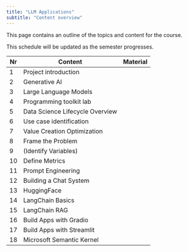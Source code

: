 ```yaml
---
title: "LLM Applications"
subtitle: "Content overview"
---
```


This page contains an outline of the topics and content for the course.

:::{.callout-note}
This schedule will be updated as the semester progresses.
:::

Nr	|	Content	|	Material	|	
---	|	---	|	---	|	
1	|	Project introduction	|		|	
2	|	Generative AI	|		|	
3	|	Large Language Models	|		|	
4	|	Programming toolkit lab	|		|	
5	|	Data Science Lifecycle Overview	|		|	
6	|	    Use case identification	|		|	
7	|	    Value Creation Optimization 	|		|	
8	|	     Frame the Problem	|		|	
9	|	    (Identify Variables)	|		|	
10	|	  Define Metrics	|		|	
11	|	Prompt Engineering	|		|	
12	|	Building a Chat System	|		|	
13	|	HuggingFace 	|		|	
14	|	LangChain Basics	|		|	
15	|	LangChain RAG	|		|	
16	|	Build Apps with Gradio	|		|	
17	|	Build Apps with Streamlit	|		|	
18	|	Microsoft Semantic Kernel	|		|	